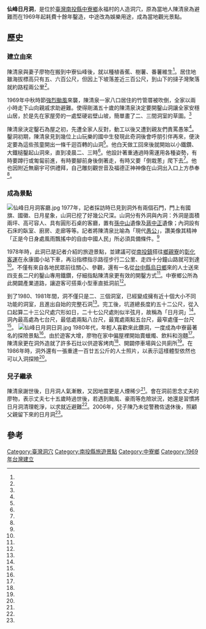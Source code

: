 {{noteTA
|G1=Unit
}}
{{Infobox building
|name= 仙峰日月洞
|image=仙峰日月洞.jpg
|imagename=  
{{Infobox mapframe|tyep=shape|zoom=14|frame-width=280}}
|coordinates = {{coord|23.882259|120.731909 |display=inline}}
|built = 
|use = 避難、娛樂
|architect = 陳清泉
|owner=陳清泉後代
|facilities =客廳、臥室、廚房

|location= {{ROC-TW}}<br>[[南投縣|南投縣]][[中寮鄉|中寮鄉]]永福村
}}
'''仙峰日月洞'''，是位於[[臺灣|臺灣]][[南投縣|南投縣]][[中寮鄉|中寮鄉]]永福村的人造洞穴，原為當地人陳清泉為避難而在1969年起耗費十餘年鑿造，中途改為娛樂用途，成為當地觀光景點。

==歷史==
===建立由來===
陳清泉與妻子廖物在搬到中寮仙峰後，就以種植香蕉、樹薯、番薯維生<ref name="許家源"/>。居住地雖海拔標高只有五、六百公尺，但因上下坡落差近三百公尺，到山下的撻子灣聚落就約路程兩公里<ref name="沈揮勝2"/>。

1969年中秋時節[[颱風艾爾西_(1969年)|強烈颱風]]來襲，陳清泉一家八口居住的竹管厝被吹倒，全家以兩小時走下山向親戚求助避難。使得剛滿五十歲的陳清泉決定要開鑿山洞讓全家安穩山居，於是先在家屋旁的一處堅硬岩壁山坡，簡單畫了二、三間洞室的草圖。<ref name="紀文禮"/>

陳清泉決定鑿石為屋之初，先遭全家人反對，動工以後又遭到親友們責罵愚笨<ref name="朱自修"/>。鑿洞初期，陳清泉見到幾位上山玩樂的國中生發現此奇洞後會呼朋引伴再來，便決定要為這些孩童開出一條千迴百轉的山洞<ref name="許家源"/>。他白天做工回來後就開始以小鐵鑽、大鐵槌鑿起山洞來，直到凌晨二、三時<ref name="紀文禮"/>。他設計著重通過時需運用各種姿勢，有時要蹲行或匍匐前進，有時要腳前身後倒著走，有時又要「倒栽蔥」爬下去<ref name="呂天頌"/>。他也因附近無廟宇可供禮拜，自己雕刻觀世音及福德正神神像在山洞出入口上方恭奉<ref name="李豐年"/>。

===成為景點===
[[File:仙峰日月洞客廳.jpg|thumb]]
1977年，記者採訪時已見到洞外有兩個石門，門上有國旗、國徽、日月星象，山洞已挖了好幾公尺深。山洞分有外洞與內洞：外洞是面積兩坪、高可容人、具有圓形石桌的客廳，置有[[孫中山|孫中山]]遺像及[[蔣中正|蔣中正]]遺像；內洞設有石床的臥室、廚房、走廊等等。記者將陳清泉比喻為「現代[[愚公|愚公]]」，讚美像其精神「正是今日身處風雨飄搖中的自由中國人民」所必須具備條件。<ref name="朱自修"/>

1978年時，此洞已是記者介紹的旅遊景點，並建議可從[[南投鎮|南投鎮]]搭往[[鄉親寮|鄉親寮]]的[[彰化客運|彰化客運]]在永康國小站下車，再沿指標指示路徑步行二公里、走四十分鐘山路就可到達<ref name="呂天頌"/>。不僅有來自各地民眾前往關心、參觀，還有一名從[[台中縣|台中縣]][[烏日鄉|烏日鄉]]來的人士送來四支長二尺的鑿山專用鐵鑽，仔細指點陳清泉更有效的開鑿方式<ref name="李豐年"/>。中寮鄉公所為此開闢產業道路，讓遊客可搭乘小型車直抵洞前<ref name="李豐年"/>。

到了1980、1981年間，洞不僅只是二、三個洞室，已經變成擁有近十個大小不同功能的洞室，且進出自始的完整石洞<ref name="紀文禮"/>。完工後，坑道總長度約五十二公尺，從入口起算二十三公尺處穴形如日，二十七公尺處則似半弦月，故稱為「日月洞」<ref name="沈揮勝1"/>。洞內最高處為七台尺，最低處兩點八台尺，最寬處兩點五台尺，最窄處僅一台尺<ref name="李豐年"/>。
[[File:仙峰日月洞日洞.jpg|thumb]]
1980年代，年輕人喜歡來此鑽洞，一度成為中寮最著名的探險景點<ref name="沈揮勝1"/>。由於遊客大增，廖物在家中偏屋裡開始賣蠟燭、飲料和泡麵<ref name="許家源"/>。陳清泉更在洞外造就了許多石灶以供遊客烤肉<ref name="李豐年"/>、開闢停車場與公共廁所<ref name="寧雅"/>。在1986年時，洞外還有一張重達一百廿五公斤的人士照片，以表示這樣體型依然也可以入洞探險<ref name="許家源"/>。

===兒子繼承===
陳清泉謝世後，日月洞人氣漸散，又因地震更是人煙稀少<ref name="沈揮勝1"/>。會在洞前思念丈夫的廖物，表示丈夫七十五歲時過世後，若遇到颱風、豪雨等危險狀況，她還是習慣將日月洞清理乾淨，以求就近避難<ref name="紀文禮"/>。2006年，兒子陳乃未從警務佐退休後，照顧父親留下來的日月洞<ref name="沈揮勝2"/>。

== 參考 ==
{{Reflist|35em|refs =
<ref name="朱自修">{{Cite news|url=|title=奮鬥團結 自立自強 鍥而不捨 現代愚公|author=朱自修|language=zh-tw|newspaper=聯合報|date=1977-10-10|accessdate=}}</ref>

<ref name="呂天頌">{{Cite news|url=|title=陳清泉掘開日月洞|author=呂天頌|language=zh-tw|newspaper=聯合報|date=1978-03-11|accessdate=}}</ref>

<ref name="李豐年">{{Cite news|url=|title=今日愚公石洞老人|author=李豐年|language=zh-tw|newspaper=聯合報|date=1984-04-23|accessdate=}}</ref>

<ref name="沈揮勝1">{{Cite news|url=|title=仙峰日月洞 農友10年鑿成|author=沈揮勝|language=zh-tw|newspaper=中國時報|date=2007-09-30|accessdate=}}</ref>

<ref name="寧雅">{{Cite news|url=|title=鄉土風情 南投山頂洞人 陳清泉親手開闢先鋒日月動遊樂區|author=寧雅|language=zh-tw|newspaper= 
中國時報|date=1991-03-06|accessdate=}}</ref>

<ref name="沈揮勝2">{{Cite news|url=|title=守護日月洞 母子腳力彌堅|author=沈揮勝|language=zh-tw|newspaper=中國時報|date=2007-09-30|accessdate=}}</ref>

<ref name="許家源">{{Cite news|url=|title=也是颱風的後遺症！日積月累為鑿洞 陳清泉 別有「洞天」|author=許家源|language=zh-tw|newspaper=民生報|date=1986-11-11|accessdate=}}</ref>

<ref name="紀文禮">{{Cite news|url=|title=仙峰洞 阿媽避颱 卅年無憂也無慮 遭遇風災或地震 中寮鄉陳廖物老太太一點也不擔心|author=紀文禮|language=zh-tw|newspaper=聯合報|date=2001-07-06|accessdate=}}</ref>
}}
{{portal bar|南投|border=no}}

[[Category:臺灣洞穴|Category:臺灣洞穴]]
[[Category:南投縣旅遊景點|Category:南投縣旅遊景點]]
[[Category:中寮鄉|Category:中寮鄉]]
[[Category:1969年台灣建立|Category:1969年台灣建立]]